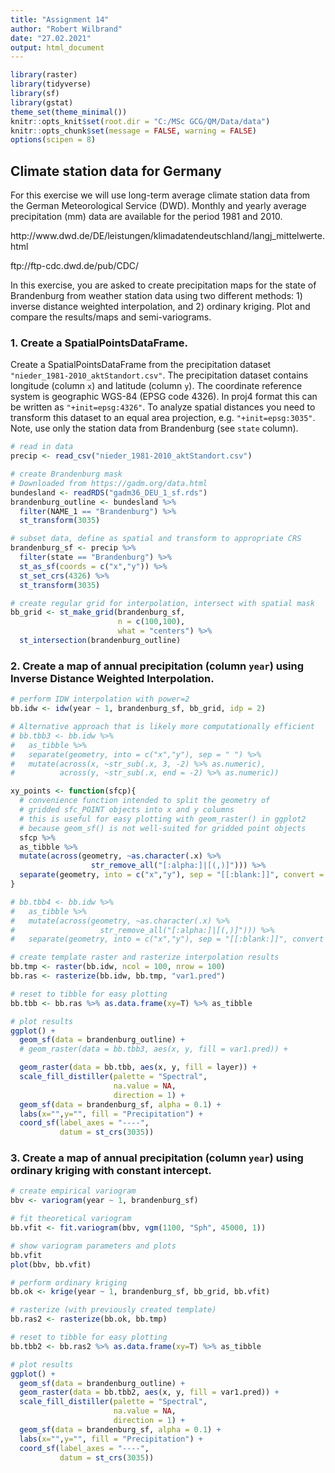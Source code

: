 ---
title: "Assignment 14"
author: "Robert Wilbrand"
date: "27.02.2021"
output: html_document
---

```{r setup, message=FALSE}
library(raster)
library(tidyverse)
library(sf)
library(gstat)
theme_set(theme_minimal())
knitr::opts_knit$set(root.dir = "C:/MSc GCG/QM/Data/data")
knitr::opts_chunk$set(message = FALSE, warning = FALSE)
options(scipen = 8)
```

## Climate station data for Germany

For this exercise we will use long-term average climate station data from the German Meteorological Service (DWD). Monthly and yearly average precipitation (mm) data are available for the period 1981 and 2010.

http://www.dwd.de/DE/leistungen/klimadatendeutschland/langj_mittelwerte.html

ftp://ftp-cdc.dwd.de/pub/CDC/

In this exercise, you are asked to create precipitation maps for the state of Brandenburg from weather station data using two different methods: 1) inverse distance weighted interpolation, and 2) ordinary kriging. Plot and compare the results/maps and semi-variograms. 

### 1. Create a SpatialPointsDataFrame.

Create a SpatialPointsDataFrame from the precipitation dataset `"nieder_1981-2010_aktStandort.csv"`. The precipitation dataset contains longitude (column `x`) and latitude (column `y`). The coordinate reference system is geographic WGS-84 (EPSG code 4326). In proj4 format this can be written as `"+init=epsg:4326"`. To analyze spatial distances you need to transform this dataset to an equal area projection, e.g. `"+init=epsg:3035"`. Note, use only the station data from Brandenburg (see `state` column).

```{r}
# read in data
precip <- read_csv("nieder_1981-2010_aktStandort.csv")

# create Brandenburg mask
# Downloaded from https://gadm.org/data.html
bundesland <- readRDS("gadm36_DEU_1_sf.rds")
brandenburg_outline <- bundesland %>%
  filter(NAME_1 == "Brandenburg") %>% 
  st_transform(3035)

# subset data, define as spatial and transform to appropriate CRS 
brandenburg_sf <- precip %>%
  filter(state == "Brandenburg") %>%
  st_as_sf(coords = c("x","y")) %>%
  st_set_crs(4326) %>%
  st_transform(3035)

# create regular grid for interpolation, intersect with spatial mask
bb_grid <- st_make_grid(brandenburg_sf,
                        n = c(100,100),
                        what = "centers") %>% 
  st_intersection(brandenburg_outline)
```


### 2. Create a map of annual precipitation (column `year`) using Inverse Distance Weighted Interpolation.

```{r, fig.align='center'}
# perform IDW interpolation with power=2
bb.idw <- idw(year ~ 1, brandenburg_sf, bb_grid, idp = 2)

# Alternative approach that is likely more computationally efficient
# bb.tbb3 <- bb.idw %>%
#   as_tibble %>%
#   separate(geometry, into = c("x","y"), sep = " ") %>%
#   mutate(across(x, ~str_sub(.x, 3, -2) %>% as.numeric),
#          across(y, ~str_sub(.x, end = -2) %>% as.numeric))

xy_points <- function(sfcp){
  # convenience function intended to split the geometry of 
  # gridded sfc_POINT objects into x and y columns
  # this is useful for easy plotting with geom_raster() in ggplot2
  # because geom_sf() is not well-suited for gridded point objects
  sfcp %>%
  as_tibble %>%
  mutate(across(geometry, ~as.character(.x) %>%
                  str_remove_all("[:alpha:]|[(,)]"))) %>%
  separate(geometry, into = c("x","y"), sep = "[[:blank:]]", convert = T)
}

# bb.tbb4 <- bb.idw %>%
#   as_tibble %>%
#   mutate(across(geometry, ~as.character(.x) %>%
#                   str_remove_all("[:alpha:]|[(,)]"))) %>%
#   separate(geometry, into = c("x","y"), sep = "[[:blank:]]", convert = T)

# create template raster and rasterize interpolation results
bb.tmp <- raster(bb.idw, ncol = 100, nrow = 100)
bb.ras <- rasterize(bb.idw, bb.tmp, "var1.pred")

# reset to tibble for easy plotting
bb.tbb <- bb.ras %>% as.data.frame(xy=T) %>% as_tibble

# plot results
ggplot() +
  geom_sf(data = brandenburg_outline) +
  # geom_raster(data = bb.tbb3, aes(x, y, fill = var1.pred)) +

  geom_raster(data = bb.tbb, aes(x, y, fill = layer)) +
  scale_fill_distiller(palette = "Spectral",
                       na.value = NA,
                       direction = 1) +
  geom_sf(data = brandenburg_sf, alpha = 0.1) +
  labs(x="",y="", fill = "Precipitation") +
  coord_sf(label_axes = "----",
           datum = st_crs(3035))
```

### 3. Create a map of annual precipitation (column `year`) using ordinary kriging with constant intercept.

```{r, fig.align='center'}
# create empirical variogram
bbv <- variogram(year ~ 1, brandenburg_sf)

# fit theoretical variogram
bb.vfit <- fit.variogram(bbv, vgm(1100, "Sph", 45000, 1))

# show variogram parameters and plots
bb.vfit
plot(bbv, bb.vfit)

# perform ordinary kriging
bb.ok <- krige(year ~ 1, brandenburg_sf, bb_grid, bb.vfit)

# rasterize (with previously created template)
bb.ras2 <- rasterize(bb.ok, bb.tmp)

# reset to tibble for easy plotting
bb.tbb2 <- bb.ras2 %>% as.data.frame(xy=T) %>% as_tibble

# plot results
ggplot() +
  geom_sf(data = brandenburg_outline) +
  geom_raster(data = bb.tbb2, aes(x, y, fill = var1.pred)) +
  scale_fill_distiller(palette = "Spectral",
                       na.value = NA,
                       direction = 1) +
  geom_sf(data = brandenburg_sf, alpha = 0.1) +
  labs(x="",y="", fill = "Precipitation") +
  coord_sf(label_axes = "----",
           datum = st_crs(3035))
```